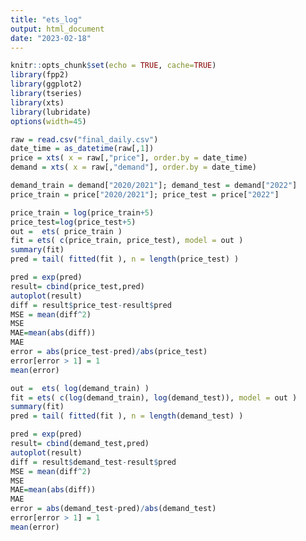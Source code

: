 ```yaml
---
title: "ets_log"
output: html_document
date: "2023-02-18"
---
```

```r
knitr::opts_chunk$set(echo = TRUE, cache=TRUE)
library(fpp2)
library(ggplot2)
library(tseries)
library(xts)
library(lubridate)
options(width=45)
```

```r
raw = read.csv("final_daily.csv")
date_time = as_datetime(raw[,1])
price = xts( x = raw[,"price"], order.by = date_time) 
demand = xts( x = raw[,"demand"], order.by = date_time) 

demand_train = demand["2020/2021"]; demand_test = demand["2022"]
price_train = price["2020/2021"]; price_test = price["2022"]
```

```r
price_train = log(price_train+5)
price_test=log(price_test+5)
out =  ets( price_train )
fit = ets( c(price_train, price_test), model = out )
summary(fit)
pred = tail( fitted(fit ), n = length(price_test) )
```

```r
pred = exp(pred)
result= cbind(price_test,pred)
autoplot(result)
diff = result$price_test-result$pred
MSE = mean(diff^2)
MSE
MAE=mean(abs(diff))
MAE
error = abs(price_test-pred)/abs(price_test)
error[error > 1] = 1
mean(error)
```


```r
out =  ets( log(demand_train) )
fit = ets( c(log(demand_train), log(demand_test)), model = out )
summary(fit)
pred = tail( fitted(fit ), n = length(demand_test) )
```

```r
pred = exp(pred)
result= cbind(demand_test,pred)
autoplot(result)
diff = result$demand_test-result$pred
MSE = mean(diff^2)
MSE
MAE=mean(abs(diff))
MAE
error = abs(demand_test-pred)/abs(demand_test)
error[error > 1] = 1
mean(error)
```